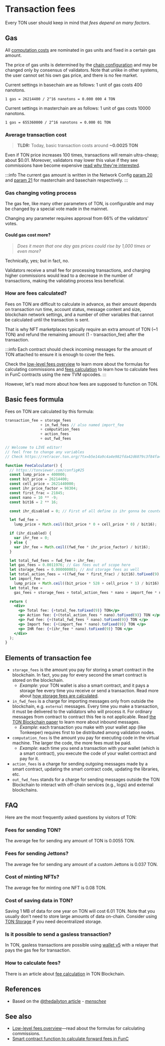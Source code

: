 
# Transaction fees

Every TON user should keep in mind that _fees depend on many factors_.

## Gas

All [computation costs](/v3/documentation/smart-contracts/transaction-fees/fees-low-level#computation-fees) are nominated in gas units and fixed in a certain gas amount.

The price of gas units is determined by the [chain configuration](https://tonviewer.com/config#20) and may be changed only by consensus of validators. Note that unlike in other systems, the user cannot set his own gas price, and there is no fee market.

Current settings in basechain are as follows: 1 unit of gas costs 400 nanotons.

```
1 gas = 26214400 / 2^16 nanotons = 0.000 000 4 TON
```

Current settings in masterchain are as follows: 1 unit of gas costs 10000 nanotons.

```
1 gas = 655360000 / 2^16 nanotons = 0.000 01 TON
```

### Average transaction cost

> **TLDR:** Today, basic transaction costs around **~0.0025 TON**

Even if TON price increases 100 times, transactions will remain ultra-cheap; about $0.01. Moreover, validators may lower this value if they see commissions have become expensive [read why they're interested](#gas-changing-voting-process).

:::info
The current gas amount is written in the Network Config [param 20](https://tonviewer.com/config#20) and [param 21](https://tonviewer.com/config#21) for masterchain and basechain respectively.
:::

### Gas changing voting process

The gas fee, like many other parameters of TON, is configurable and may be changed by a special vote made in the mainnet.

Changing any parameter requires approval from 66% of the validators' votes.

#### Could gas cost more?

> _Does it mean that one day gas prices could rise by 1,000 times or even more?_

Technically, yes; but in fact, no.

Validators receive a small fee for processing transactions, and charging higher commissions would lead to a decrease in the number of transactions, making the validating process less beneficial.

### How are fees calculated?

Fees on TON are difficult to calculate in advance, as their amount depends on transaction run time, account status, message content and size, blockchain network settings, and a number of other variables that cannot be calculated until the transaction is sent.

That is why NFT marketplaces typically require an extra amount of TON (~1 TON) and refund the remaining amount (1 - transaction_fee) after the transaction.

:::info
Each contract should check incoming messages for the amount of TON attached to ensure it is enough to cover the fees.

Check the [low-level fees overview](/v3/documentation/smart-contracts/transaction-fees/fees-low-level) to learn more about the formulas for calculating commissions and [fees calculation](/v3/guidelines/smart-contracts/fee-calculation) to learn how to calculate fees in FunC contracts using the new TVM opcodes.
:::

However, let's read more about how fees are supposed to function on TON.

## Basic fees formula

Fees on TON are calculated by this formula:

```cpp
transaction_fee = storage_fees
                + in_fwd_fees // also named import_fee
                + computation_fees
                + action_fees
                + out_fwd_fees
```

```jsx live
// Welcome to LIVE editor!
// feel free to change any variables
// Check https://retracer.ton.org/?tx=b5e14a9c4a4e982fda42d6079c3f84fa48e76497a8f3fca872f9a3737f1f6262

function FeeCalculator() {
  // https://tonviewer.com/config#25
  const lump_price = 400000;
  const bit_price = 26214400;
  const cell_price = 2621440000;
  const ihr_price_factor = 98304;
  const first_frac = 21845;
  const nano = 10 ** -9;
  const bit16 = 2 ** 16;

  const ihr_disabled = 0; // First of all define is ihr gonna be counted

  let fwd_fee =
    lump_price + Math.ceil((bit_price * 0 + cell_price * 0) / bit16);

  if (ihr_disabled) {
    var ihr_fee = 0;
  } else {
    var ihr_fee = Math.ceil((fwd_fee * ihr_price_factor) / bit16);
  }

  let total_fwd_fees = fwd_fee + ihr_fee;
  let gas_fees = 0.0011976; // Gas fees out of scope here
  let storage_fees = 0.000000003; // And storage fees as well
  let total_action_fees = +((fwd_fee * first_frac) / bit16).toFixed(9);
  let import_fee =
    lump_price + Math.ceil((bit_price * 528 + cell_price * 1) / bit16);
  let total_fee =
    gas_fees + storage_fees + total_action_fees * nano + import_fee * nano;

  return (
    <div>
      <p> Total fee: {+total_fee.toFixed(9)} TON</p>
      <p> Action fee: {+(total_action_fees * nano).toFixed(9)} TON </p>
      <p> Fwd fee: {+(total_fwd_fees * nano).toFixed(9)} TON </p>
      <p> Import fee: {+(import_fee * nano).toFixed(9)} TON </p>
      <p> IHR fee: {+(ihr_fee * nano).toFixed(9)} TON </p>
    </div>
  );
}
```

## Elements of transaction fee

- `storage_fees` is the amount you pay for storing a smart contract in the blockchain. In fact, you pay for every second the smart contract is stored on the blockchain.
  - _Example_: your TON wallet is also a smart contract, and it pays a storage fee every time you receive or send a transaction. Read more about [how storage fees are calculated](/v3/documentation/smart-contracts/transaction-fees/fees-low-level#storage-fee).
- `in_fwd_fees` is a charge for importing messages only from outside the blockchain, e.g. `external` messages. Every time you make a transaction, it must be delivered to the validators who will process it. For ordinary messages from contract to contract this fee is not applicable. Read [the TON Blockchain paper](https://docs.ton.org/tblkch.pdf) to learn more about inbound messages.
  - _Example_: each transaction you make with your wallet app (like Tonkeeper) requires first to be distributed among validation nodes.
- `computation_fees` is the amount you pay for executing code in the virtual machine. The larger the code, the more fees must be paid.
  - _Example_: each time you send a transaction with your wallet (which is a smart contract), you execute the code of your wallet contract and pay for it.
- `action_fees` is a charge for sending outgoing messages made by a smart contract, updating the smart contract code, updating the libraries, etc.
- `out_fwd_fees` stands for a charge for sending messages outside the TON Blockchain to interact with off-chain services (e.g., logs) and external blockchains.

## FAQ

Here are the most frequently asked questions by visitors of TON:

### Fees for sending TON?

The average fee for sending any amount of TON is 0.0055 TON.

### Fees for sending Jettons?

The average fee for sending any amount of a custom Jettons is 0.037 TON.

### Cost of minting NFTs?

The average fee for minting one NFT is 0.08 TON.

### Cost of saving data in TON?

Saving 1 MB of data for one year on TON will cost 6.01 TON. Note that you usually don't need to store large amounts of data on-chain. Consider using [TON Storage](/v3/guidelines/web3/ton-storage/storage-daemon) if you need decentralized storage.

### Is it possible to send a gasless transaction?

In TON, gasless transactions are possible using [wallet v5](/v3/documentation/smart-contracts/contracts-specs/wallet-contracts#preparing-for-gasless-transactions) with a relayer that pays the gas fee for transaction.

### How to calculate fees?

There is an article about [fee calculation](/v3/guidelines/smart-contracts/fee-calculation) in TON Blockchain.

## References

- Based on the [@thedailyton article](https://telegra.ph/Commissions-on-TON-07-22) - _[menschee](https://github.com/menschee)_

## See also

- [Low-level fees overview](/v3/documentation/smart-contracts/transaction-fees/fees-low-level)—read about the formulas for calculating commissions.
- [Smart contract function to calculate forward fees in FunC](https://github.com/ton-blockchain/token-contract/blob/main/misc/forward-fee-calc.fc)

<Feedback />

